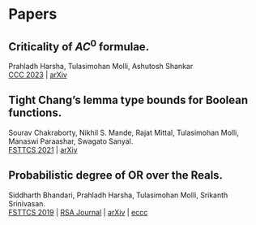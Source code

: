 
# Papers 
:::{.callout-warning icon=false appearance="minimal"}
# **Criticality of $AC^0$ formulae.**
Prahladh Harsha, Tulasimohan Molli, Ashutosh Shankar </br>
[CCC 2023](https://drops.dagstuhl.de/entities/document/10.4230/LIPIcs.CCC.2023.19) |  [arXiv](https://arxiv.org/abs/2212.08397) 
:::


:::{.callout-warning icon=false appearance="minimal"}
# **Tight Chang's lemma type bounds for Boolean functions.**
Sourav Chakraborty, Nikhil S. Mande, Rajat Mittal, Tulasimohan Molli, Manaswi Paraashar, Swagato Sanyal. </br>
[FSTTCS 2021](https://drops.dagstuhl.de/entities/document/10.4230/LIPIcs.FSTTCS.2021.10) | [arXiv](https://arxiv.org/abs/2012.02335) 
:::

:::{.callout-warning icon=false appearance="minimal"}
# **Probabilistic degree of OR over the Reals.**
Siddharth Bhandari, Prahladh Harsha, Tulasimohan Molli, Srikanth Srinivasan. </br>
[FSTTCS 2019](https://drops.dagstuhl.de/entities/document/10.4230/LIPIcs.FSTTCS.2018.5) | [RSA Journal](https://onlinelibrary.wiley.com/doi/10.1002/rsa.20991) | [arXiv](https://arxiv.org/abs/1812.01982) | [eccc](https://eccc.weizmann.ac.il/report/2018/207/)
:::